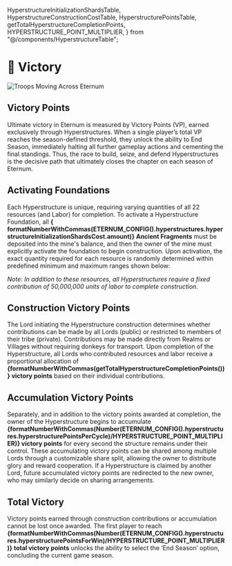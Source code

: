   HyperstructureInitializationShardsTable,
  HyperstructureConstructionCostTable,
  HyperstructurePointsTable,
  getTotalHyperstructureCompletionPoints,
  HYPERSTRUCTURE_POINT_MULTIPLIER,
} from "@/components/HyperstructureTable";

# 👑 Victory

<img src="/images/covers/07.png" alt="Troops Moving Across Eternum" className="w-full rounded-lg my-6" />

## Victory Points

Ultimate victory in Eternum is measured by Victory Points (VP), earned exclusively through Hyperstructures. When a
single player’s total VP reaches the season-defined threshold, they unlock the ability to End Season, immediately
halting all further gameplay actions and cementing the final standings. Thus, the race to build, seize, and defend
Hyperstructures is the decisive path that ultimately closes the chapter on each season of Eternum.

## Activating Foundations

Each Hyperstructure is unique, requiring varying quantities of all 22 resources (and Labor) for completion. To activate
a Hyperstructure Foundation, all **{
formatNumberWithCommas(ETERNUM_CONFIG().hyperstructures.hyperstructureInitializationShardsCost.amount)} Ancient
Fragments** must be deposited into the mine's balance, and then the owner of the mine must explicitly activate the
foundation to begin construction. Upon activation, the exact quantity required for each resource is randomly determined
within predefined minimum and maximum ranges shown below:

<HyperstructureInitializationShardsTable />

<HyperstructureConstructionCostTable />

_Note: In addition to these resources, all Hyperstructures require a fixed contribution of 50,000,000 units of labor to
complete construction._

## Construction Victory Points

The Lord initiating the Hyperstructure construction determines whether contributions can be made by all Lords (public)
or restricted to members of their tribe (private). Contributions may be made directly from Realms or Villages without
requiring donkeys for transport. Upon completion of the Hyperstructure, all Lords who contributed resources and labor
receive a proportional allocation of **{formatNumberWithCommas(getTotalHyperstructureCompletionPoints())} victory
points** based on their individual contributions.

## Accumulation Victory Points

Separately, and in addition to the victory points awarded at completion, the owner of the Hyperstructure begins to
accumulate
**{formatNumberWithCommas(Number(ETERNUM_CONFIG().hyperstructures.hyperstructurePointsPerCycle)/HYPERSTRUCTURE_POINT_MULTIPLIER)}
victory points** for every second the structure remains under their control. These accumulating victory points can be
shared among multiple Lords through a customizable share split, allowing the owner to distribute glory and reward
cooperation. If a Hyperstructure is claimed by another Lord, future accumulated victory points are redirected to the new
owner, who may similarly decide on sharing arrangements.

## Total Victory

Victory points earned through construction contributions or accumulation cannot be lost once awarded. The first player
to reach
**{formatNumberWithCommas(Number(ETERNUM_CONFIG().hyperstructures.hyperstructurePointsForWin)/HYPERSTRUCTURE_POINT_MULTIPLIER)}
total victory points** unlocks the ability to select the ‘End Season’ option, concluding the current game season.

<HyperstructurePointsTable />
